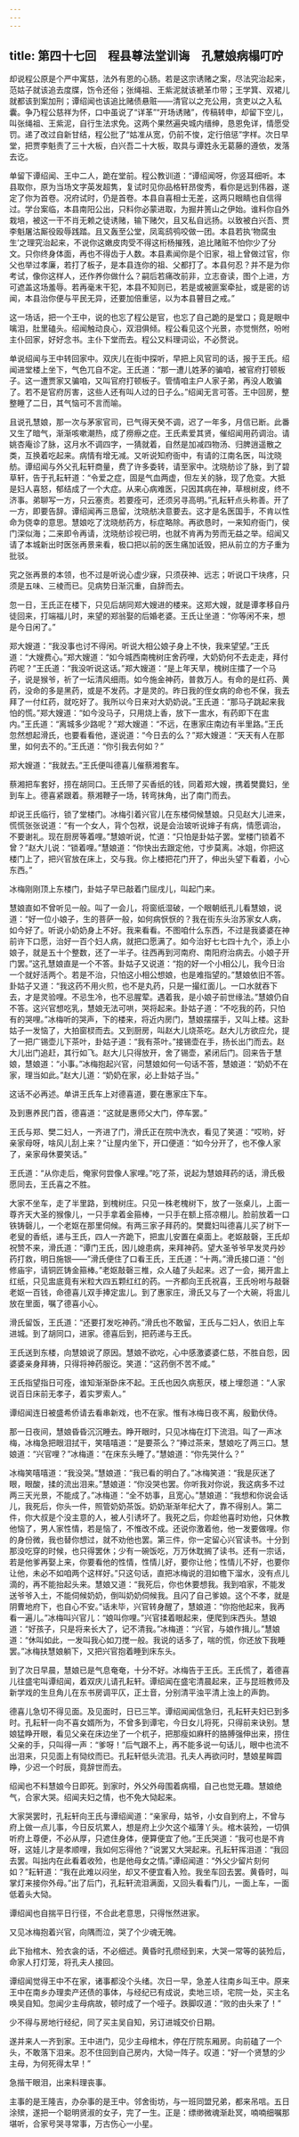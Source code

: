 ```yaml
---
---
---
```

title: 第四十七回　程县尊法堂训诲　孔慧娘病榻叮咛
---



却说程公原是个严中寓慈，法外有恩的心肠。若是这宗诱赌之案，尽法究治起来，范姑子就该追去度牒，饬令还俗；张绳祖、王紫泥就该褫革巾带；王学箕、双裙儿就都该到案加刑；谭绍闻也该追比赌债悬赃——清官以之充公用，贪吏以之入私囊。争乃程公慈祥为怀，口中虽说了“详革”“开场诱赌”，传稿转申，却留下空儿，叫张绳祖、王紫泥，自行生法求免。这两个果然遍央城内缙绅，恳恩免详，情愿受罚。递了改过自新甘结，程公批了“姑准从宽，仍前不悛，定行倍惩”字样。次日早堂，把贾李魁责了三十大板，白兴吾二十大板，取具与谭姓永无葛藤的遵依，发落去讫。

单留下谭绍闻、王中二人，跪在堂前。程公教训道：“谭绍闻呀，你竖耳细听。本县取你，原为当场文字英发超隽，复试时见你品格轩昂俊秀，看你是远到伟器，遂定了你为首卷。况府试时，仍是首卷。本县自喜相士无差，这两只眼睛也自信得过。学台案临，本县南阳公出，只料你必蒙进取，为掘井篑山之伊始。谁料你自外栽培，被这一干不肖无赖之徒诱赌，输下赌欠，且又私自远扬。以致被白兴吾、贾李魁屠沽厮役殴辱践踏。且又轰至公堂，凤鸾鸱鸮咬做一团。本县若执‘物腐虫生’之理究治起来，不说你这嫩皮肉受不得这桁杨摧残，追比赌赃不怕你少了分文。只你终身体面，再也不得齿于人数。本县素闻你是个旧家，祖上曾做过官，你父也举过孝廉，若打了板子，是本县连你的祖、父都打了。本县何忍？并不是为你考试，像你这样人，还作养你做什么？嗣后若痛改前非，立志奋读，图个上进，方可遮盖这场羞辱。若再毫末干犯，本县不知则已，若是或被匪案牵扯，或是密的访闻，本县治你便与平民无异，还要加倍重惩，以为本县瞽目之戒。”

这一场话，把一个王中，说的也忘了程公是官，也忘了自己跪的是堂口；竟是眼中噙泪，肚里磕头。绍闻触动良心，双泪俱倾。程公看见这个光景，亦觉恻然，吩咐主仆回家，好好念书。主仆下堂而去。程公又料理词讼，不必赘说。

单说绍闻与王中转回家中。双庆儿在街中探听，早把上风官司的话，报于王氏。绍闻进堂楼上坐下，气色兀自不定。王氏道：“那一遭儿姓茅的骗咱，被官府打顿板子。这一遭贾家又骗咱，又叫官府打顿板子。管情咱主户人家子弟，再没人敢骗了。若不是官府厉害，这些人还有叫人过的日子么。”绍闻无言可答。王中回房，整整睡了二日，其气恼可不言而喻。

且说孔慧娘，那一次与茅家官司，已气得天癸不调，迟了一年多，月信已断。此番又生了暗气，渐渐咳嗽潮热，成了痨瘵之症。王氏素爱其贤，催绍闻用药调治。请姚杏庵诊了脉，这月水不调四字，一猜就着，自然是加减四物汤、归脾逍遥散之类，互换着吃起来。病情有增无减。又听说知府衙中，有请的江南名医，叫沈晓舫。谭绍闻与外父孔耘轩商量，费了许多委转，请至家中。沈晓舫诊了脉，到了碧草轩，告于孔耘轩道：“令爱之症，固是气血两虚，但左关的脉，现了危变。大抵是妇人喜怒，郁结成了一个大症。从来心病难医，只因其病在神，草根树皮，终不济事。弟聊写一方，只云塞责。若要痊可，还须另寻高明。”孔耘轩点头称善。开了一方，即要告辞。谭绍闻再三恳留，沈晓舫决意要去。这才是名医国手，不肯以性命为侥幸的意思。慧娘吃了沈晓舫药方，标症略除。再欲恳时，一来知府衙门，侯门深似海；二来即令再请，沈晓舫诊视已明，也就不肯再为劳而无益之举。绍闻又请了本城新出时医张再景来看，极口把以前的医生痛加诋毁，把从前立的方子重为批驳。

究之张再景的本领，也不过是听说心虚少寐，只须茯神、远志；听说口干块疼，只须是五味、三棱而已。见病势日渐沉重，自辞而去。

忽一日，王氏正在楼下，只见后胡同郑大嫂进的楼来。这郑大嫂，就是谭孝移自丹徒回来，打端福儿时，来望的郑翁娶的后婚老婆。王氏让坐道：“你等闲不来，想是今日闲了。”

郑大嫂道：“我没事也讨不得闲。听说大相公娘子身上不快，我来望望。”王氏道：“大嫂费心。”郑大嫂道：“如今城西南槐树庄舍药哩，大奶奶何不去走走，拜付药呢？”王氏道：“我没听说这话。”郑大嫂道：“是上年天旱，槐树庄擂了一个马子，说是猴爷，祈了一坛清风细雨。如今施金神药，普救万人。有命的是红药、黄药，没命的多是黑药，或是不发药。才是灵的。昨日我的侄女病的命也不保，我去拜了一付红药，就吃好了。我所以今日来对大奶奶说。”王氏道：“那马子跳起来我怕的慌。”郑大嫂道：“如今没马子，只用烧上香，放下一盅水，有药即下在盅内。”王氏道：“离城多少路呢？”郑大嫂道：“不远，在惠家庄南边有半里路。”王氏忽然想起滑氏，也要看看他，遂说道：“今日去的么？”郑大嫂道：“天天有人在那里，如何去不的。”王氏道：“你引我去何如？”

郑大嫂道：“我就去。”王氏便叫德喜儿催蔡湘套车。

蔡湘把车套好，捞在胡同口。王氏带了买香纸的钱，同着郑大嫂，携着樊爨妇，坐到车上。德喜紧跟着。蔡湘鞭子一场，转弯抹角，出了南门而去。

却说王氏临行，锁了堂楼门。冰梅引着兴官儿在东楼伺候慧娘。只见赵大儿进来，慌慌张张说道：“有一个女人，背个包袱，说是会治玻听说婶子有病，情愿调治，不要谢礼。现在厨房等着哩。”慧娘听说，忙道：“只怕是卦姑子罢。堂楼门锁着不曾？”赵大儿说：“锁着哩。”慧娘道：“你快出去跟定他，寸步莫离。冰姐，你把这楼门上了，把兴官放在床上，交与我。你上楼把花门开了，伸出头望下看着，小心东西。”

冰梅刚刚顶上东楼门，卦姑子早已敲着门屈戌儿，叫起门来。

慧娘直如不曾听见一般。叫了一会儿，将窗纸湿破，一个眼朝纸孔儿看慧娘，说道：“好一位小娘子，生的菩萨一般，如何病恹恹的？我在街东头治苏家女人病，如今好了。听说小奶奶身上不好。我来看看。不图咱什么东西，不过是我婆婆在神前许下口愿，治好一百个妇人病，就把口愿满了。如今治好七七四十九个，添上小娘子，就是五十个整数，还了一半子。往西再到河南府、南阳府治病去。小娘子开门罢。”这孔慧娘直是一个不答。卦姑子又说道：“抱的好一个小相公儿，我今日治一个就好活两个。若是不治，只怕这小相公想娘，也是难指望的。”慧娘依旧不答。卦姑子又道：“我这药不用火煎，也不是丸药，只是一撮红面儿。一口水就吞下去，才是灵验哩。不忌生冷，也不忌腥荤。遇着我，是小娘子前世缘法。”慧娘仍自不答。这兴官想吃乳，慧娘无法可哄，哭将起来。卦姑子道：“不吃我的药，只怕有的哭哩。”冰梅听的哭声，下的楼来，将近内房门，慧娘摆摆手，又叫上楼。这卦姑子一发恼了，大拍窗棂而去。又到厨房，叫赵大儿烧茶吃。赵大儿方欲应允，提了一把广锡壶儿下茶叶，卦姑子道：“我有茶叶。”接锡壶在手，扬长出门而去。赵大儿出门追赶，其行如飞。赵大儿只得放开，舍了锡壶，紧闭后门。回来告于慧娘，慧娘道：“小事。”冰梅抱起兴官，问慧娘如何一句话不答，慧娘道：“奶奶不在家，理当如此。”赵大儿道：“奶奶在家，必上卦姑子当。”

这话不必再述。单讲王氏车上对德喜道，要在惠家庄下车。

及到惠养民门首，德喜道：“这就是惠师父大门，停车罢。”

王氏与郑、樊二妇人，一齐进了门，滑氏正在院中洗衣，看见了笑道：“哎哟，好亲家母呀，啥风儿刮上来？”让屋内坐下，开口便道：“如今分开了，也不像人家了，亲家母休要笑话。”

王氏道：“从你走后，俺家何尝像人家哩。”吃了茶，说起为慧娘拜药的话，滑氏极愿同去，王氏喜之不胜。

大家不坐车，走了半里路，到槐树庄。只见一株老槐树下，放了一张桌儿，上面一尊齐天大圣的猴像儿，一只手拿着金箍棒，一只手在额上搭凉棚儿。脸前放着一口铁铸磬儿，一个老妪在那里伺候。有两三家子拜药的。樊爨妇叫德喜儿买了树下一老叟的香纸，递与王氏，四人一齐跪下，把盅儿安置在桌面上。老妪敲磬，王氏却祝赞不来，滑氏道：“谭门王氏，因儿媳患病，来拜神药。望大圣爷爷早发灵丹妙药打救，明日施银——”滑氏便住了口看王氏，王氏道：“十两。”滑氏接口道：“创修庙宇，请铜匠铸金箍棒。”老妪敲磬三椎，众人磕了头起来。迟了一会，揭开盅上红纸，只见盅底竟有米粒大四五颗红红的药。一齐都向王氏祝喜，王氏吩咐与敲磬老妪一百钱，命德喜儿双手捧定盅儿。到了惠家庄，滑氏又与了一个大碗，将盅儿放在里面，嘱了德喜小心。

滑氏留饭，王氏道：“还要打发吃神药。”滑氏也不敢留，王氏与二妇人，依旧上车进城。到了胡同口，进家。德喜后到，把药递与王氏。

王氏送到东楼，向慧娘说了原因。慧娘不欲吃，心中感激婆婆仁慈，不胜自怨，因婆婆亲身拜祷，只得将神药服讫。笑道：“这药倒不苦不咸。”

王氏指望指日可痊，谁知渐渐卧床不起。王氏也因久病惹厌，楼上埋怨道：“人家说百日床前无孝子，着实罗索人。”

谭绍闻连日被盛希侨请去看串新戏，也不在家。惟有冰梅日夜不离，殷勤伏侍。

那一日夜间，慧娘昏昏沉沉睡去。睁开眼时，只见冰梅在灯下流泪。叫了一声冰梅，冰梅急把眼泪拭干，笑嘻嘻道：“是要茶么？”捧过茶来，慧娘吃了两三口。慧娘道：“兴官哩？”冰梅道：“在床东头睡了。”慧娘道：“你先哭什么？”

冰梅笑嘻嘻道：“我没哭。”慧娘道：“我已看的明白了。”冰梅笑道：“我是灰迷了眼，眼酸，揉的流出泪来。”慧娘道：“你没哭也罢。你听我对你说，我这病多不过两三天光景，不能成了。”冰梅道：“全不妨事，且宽心。”慧娘道：“我想和你说会话儿，我死后，你头一件，照管奶奶茶饭。奶奶渐渐年纪大了，靠不得别人。第二件，你大叔是个没主意的人，被人引诱坏了。我死之后，你趁他喜时劝他，只休教他恼了，男人家性情，若是恼了，不惟改不成。还说你激着他，他一发要做哩。你的身份微，我也替你想过，就不劝他也罢。第三件，你一定留心兴官读书。十分到那没吃穿的时候，也只得罢休；少有一碗饭吃，万万休耽搁了读书。还有一宗话，若是他爹再娶上来，你要看他的性情，性情儿好，要你让他；性情儿不好，也要你让他，未必不如咱两个这样好。”只这句话，直把冰梅说的泪如檐下溜水，没有点儿滴的，再不能抬起头来。慧娘又道：“我死后，你也休要想我。我到咱家，不能发送爷爷入土，不能伺候奶奶，倒叫奶奶伺候我。且闪了自己爹娘。这个不孝，就是阴曹地府下，也自心不安。”话未毕，兴官转身醒了，慧娘道：“你抱他起来，我再看一遍儿。”冰梅叫兴官儿：“娘叫你哩。”兴官揉着眼起来，便爬到床西头。慧娘道：“好孩子，只是将来长大了，记不清我。”冰梅道：“兴官，与娘作揖儿。”慧娘道：“休叫如此，一发叫我心如刀搅一般。我说的话多了，喘的慌，你还放下我睡罢。”冰梅扶慧娘躺下，又把兴官抱着睡到床东头。

到了次日早晨，慧娘已是气息奄奄，十分不好。冰梅告于王氏。王氏慌了，着德喜儿往盛宅叫谭绍闻，着双庆儿请孔耘轩。谭绍闻在盛宅清晨起来，正与昆班教师及新学戏的生旦角儿在东书房调平仄，正土音，分别清平浊平清上浊上的声韵。

德喜儿急切不得见面。及见面时，日已三竿。谭绍闻闻信急归，孔耘轩夫妇已到多时。孔耘轩一向不喜女婿所为，不曾多到谭宅，今日女儿将死，只得前来诀别。慧娘猛睁开眼，看见父亲在床边坐了一个杌子，把那瘦如麻秆的胳膊强伸出来，捞住父亲的手，只叫得一声：“爹呀！”后气跟不上，再不能多说一句话儿，眼中也流不出泪来，只见面上有恸纹而已。孔耘轩低头流泪。孔夫人再欲问时，慧娘星眸圆睁，少迟一个时辰，竟辞世而去。

绍闻也不料慧娘今日即死。到家时，外父外母围着病榻，自己也觉无趣。慧娘绝气，合家大哭。绍闻夫妇之情，也不免大恸起来。

大家哭罢时，孔耘轩向王氏与谭绍闻道：“亲家母，姑爷，小女自到府上，不曾与府上做一点儿事，今日反坑累人，想是府上少欠这个福薄丫头。棺木装殓，一切俱听府上尊便，不必从厚，只遮住身体，便算便宜了他。”王氏哭道：“我可也是不肯呀，这娃儿才是孝顺哩，我如何忘得他？”说罢又大哭起来。孔耘轩挥泪道：“我回去罢。叫拙内在此看着收殓，也是他母女之情。”谭绍闻道：“外父少留片刻何如？”耘轩道：“我在此难以闷坐，却又不便宜看入殓。我坐车回去罢。黄昏时，叫掌灯来接你外母。”出了后门，孔耘轩流泪满面，又回头看看门儿，一面上车，一面低着头大恸。

谭绍闻也自揣平日行径，不合此老意思，只得怅然进家。

又见冰梅抱着兴官，向隅而泣，哭了个少魂无魄。

此下抬棺木、殓衣衾的话，不必细述。黄昏时孔缵经到来，大哭一常等的装殓后，命家人打灯笼，将孔夫人接回。

谭绍闻觉得王中不在家，诸事都没个头绪。次日一早，急差人往南乡叫王中。原来王中在南乡办理卖产还债的事体，与经纪已有成说，卖地三顷，宅院一处，买主名唤吴自知。忽闻少主母病故，顿时成了一个哑子。跌脚叹道：“败的由头来了！”

少不得与房地行经纪，同了买主吴自知，另订进城交价日期。

遂并来人一齐到家。王中进门，见少主母棺木，停在厅院东厢房。向前磕了一个头，不敢落下泪来。忍不住回到自己房内，大恸一阵子。叹道：“好一个贤慧的少主母，为何死得太早！”

急揩干眼泪，出来料理丧事。

主事的是王隆吉，办杂事的是王中。邻舍街坊，与一班同盟兄弟，都来吊唁。五日涂殡，遂把一个聪明贤淑的女子，完了一生。正是：缥缈微魂渐赴冥，喃喃细嘱那堪听，合家号哭寻常事，万古伤心一小星。